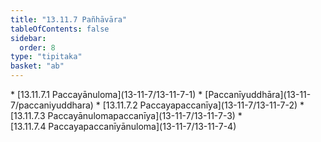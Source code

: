 ```yaml
---
title: "13.11.7 Pañhāvāra"
tableOfContents: false
sidebar:
  order: 8
type: "tipitaka"
basket: "ab"
---
```



<DynamicBreadcrumb />



<TableOfContents>
* [13.11.7.1 Paccayānuloma](13-11-7/13-11-7-1)
* [Paccanīyuddhāra](13-11-7/paccaniyuddhara)
* [13.11.7.2 Paccayapaccanīya](13-11-7/13-11-7-2)
* [13.11.7.3 Paccayānulomapaccanīya](13-11-7/13-11-7-3)
* [13.11.7.4 Paccayapaccanīyānuloma](13-11-7/13-11-7-4)
</TableOfContents>